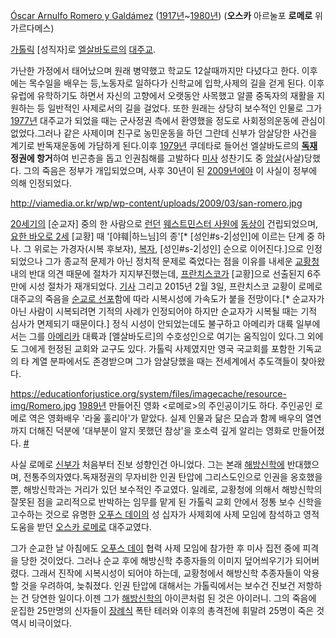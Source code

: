 [[스페인어|Óscar Arnulfo Romero y Galdámez]] ([[1917년]]~[[1980년]])
('''오스카''' 아르눌포 '''로메로''' 위 가르다메스)

[[가톨릭]] [성직자]로 [[엘살바도르]]의 [[대주교]].

가난한 가정에서 태어났으며 원래 병약했고 학교도 12살때까지만 다녔다고 한다. 이후에는 목수일을 배우는 등,노동자로 일하다가 신학교에 입학,사제의 길을 걷게 된다. 이후 유럽에 유학하기도 하면서 자신의 고향에서 오랫동안 사목했고 알콜 중독자의 재활을 지원하는 등 일반적인 사제로서의 길을 걸었다. 또한 원래는 상당히 보수적인 인물로 그가 [[1977년]] 대주교가 되었을 때는 군사정권 측에서 환영했을 정도로 사회정의운동에 관심이 없었다.그러나 같은 사제이며 친구로 농민운동을 하던 그란데 신부가 암살당한 사건을 계기로 반독재운동에 가담하게 된다.이후 [[1979년]] 쿠데타로 들어선 엘살바도르의 '''[[독재]] 정권에 항거'''하여 빈곤층을 돕고 인권침해를 고발하다 [[미사]] 성찬기도 중 [[암살]](사살)당했다. 그의 죽음은 정부가 개입되었으며, 사후 30년이 된 [[2009년]]에야 이 사실이 정부에 의해 인정되었다. 

http://viamedia.or.kr/wp/wp-content/uploads/2009/03/san-romero.jpg

[[20세기]]의 [순교자] 중의 한 사람으로 [[런던]] [[웨스트민스터 사원]]에 [[동상]]이 건립되었으며, [[요한 바오로 2세]] [교황] 때 '[야훼|하느님]의 종'[* [성인#s-2|성인]에 이르는 단계 중 하나. 그 위로는 가경자(시복 후보자), [[복자]], [성인#s-2|성인] 순으로 이어진다.]으로 인정되었으나 그가 종교적 문제가 아닌 정치적 문제로 죽었다는 점을 이유를 내세운 [[교황청]] 내의 반대 의견 때문에 절차가 지지부진했는데, [[프란치스코(교황)|프란치스코]]가 [교황]으로 선출된지 6주만에 시성 절차가 재개되었다. [http://www.pbc.co.kr/CMS/news/view_body.php?cid=449474&path=201304 기사] 그리고 2015년 2월 3일, 프란치스코 교황이 로메로 대주교의 죽음을 [http://media.daum.net/foreign/others/newsview?newsid=20150203231017911 순교로 선포]함에 따라 시복시성에 가속도가 붙을 전망이다.[* 순교자가 아닌 사람이 시복되려면 기적의 사례가 인정되어야 하지만 순교자가 시복될 때는 기적 심사가 면제되기 때문이다.] 정식 시성이 안되었는데도 불구하고 아메리카 대륙 일부에서는 그를 [[아메리카]] 대륙과 [엘살바도르]의 수호성인으로 여기는 움직임이 있다.그 외에도 그에게 헌정된 교회와 교구도 있다. 가톨릭 사제였지만 영국 국교회를 포함한 기독교의 타 계열 분파에서도 존경받으며 그가 암살당했을 때는 전세계에서 추도객들이 찾아왔다.

https://educationforjustice.org/system/files/imagecache/resource-img/Romero.jpg
[[1989년]] 만들어진 영화 <로메로>의 주인공이기도 하다. 주인공인 로메로 역은 영화배우 '라울 훌리아'가 맡았다. 실제 인물과 닮은 모습과 함께 배우의 열연까지 더해진 덕분에 '대부분이 알지 못했던 참상'을 호소력 깊게 알리는 영화로 만들어졌다. [http://blog.daum.net/hamssign2000/8923034 #]

사실 로메로 [[신부]]가 처음부터 진보 성향인건 아니었다. 그는 본래 [[해방신학]]에 반대했으며, 전통주의자였다.독재정권의 무자비한 인권 탄압에 그리스도인으로 인권을 옹호했을 뿐, 해방신학과는 거리가 있던 보수적인 주교였다. 일례로, 교황청에 의해서 해방신학의 잘못된 점을 교리적으로 반박하는 임무를 맡게 된 가톨릭 교회 안에서 정통 보수 신학을 고수하는 것으로 유명한 [[오푸스 데이]]의 성 십자가 사제회에 사제 모임에 참석하고 영적 도움을 받던 [[오스카 로메로]] 대주교였다. 

그가 순교한 날 아침에도 [[오푸스 데이]] 협력 사제 모임에 참가한 후 미사 집전 중에 피격을 당한 것이었다. 그러나 순교 후에 해방신학 추종자들의 이미지 덮어씌우기가 되어버렸다. 그래서 진작에 시복시성이 되어야 하는데, 교황청에서 해방신학 추종자들이 악용할 것을 우려하여, 늦춰졌다. 인권 탄압에 대해서는 가톨릭에서는 보수건 진보건 저항하는 건 당연한 일이다.이젠 그가 [[해방신학]]의 아이콘처럼 된 것은 아이러니. 그의 죽음에 운집한 25만명의 신자들이 [[장례식]] 폭탄 테러와 이후의 총격전에 휘말려 25명이 죽은 것 역시 비극이었다.
